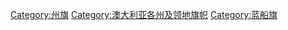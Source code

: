 [[Category:州旗|Category:州旗]]
[[Category:澳大利亚各州及领地旗帜|Category:澳大利亚各州及领地旗帜]]
[[Category:蓝船旗|Category:蓝船旗]]